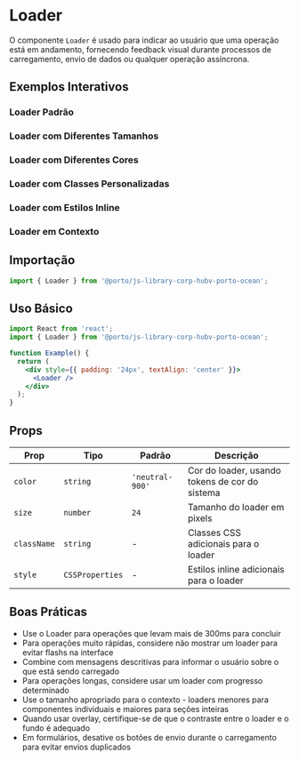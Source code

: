
<Meta title="Components/Loader" of={LoaderStories} />

# Loader

O componente `Loader` é usado para indicar ao usuário que uma operação está em andamento, fornecendo feedback visual durante processos de carregamento, envio de dados ou qualquer operação assíncrona.

## Exemplos Interativos

### Loader Padrão
<Canvas>
  <Story of={LoaderStories.DefaultLoader} />
</Canvas>

### Loader com Diferentes Tamanhos
<Canvas>
  <Story of={LoaderStories.WithDifferentSizes} />
</Canvas>

### Loader com Diferentes Cores
<Canvas>
  <Story of={LoaderStories.WithDifferentColors} />
</Canvas>

### Loader com Classes Personalizadas
<Canvas>
  <Story of={LoaderStories.WithCustomClasses} />
</Canvas>

### Loader com Estilos Inline
<Canvas>
  <Story of={LoaderStories.WithCustomStyles} />
</Canvas>

### Loader em Contexto
<Canvas>
  <Story of={LoaderStories.LoaderInContext} />
</Canvas>

## Importação

```jsx
import { Loader } from '@porto/js-library-corp-hubv-porto-ocean';
```

## Uso Básico

```jsx
import React from 'react';
import { Loader } from '@porto/js-library-corp-hubv-porto-ocean';

function Example() {
  return (
    <div style={{ padding: '24px', textAlign: 'center' }}>
      <Loader />
    </div>
  );
}
```

## Props

| Prop | Tipo | Padrão | Descrição |
|------|------|--------|-----------|
| `color` | `string` | `'neutral-900'` | Cor do loader, usando tokens de cor do sistema |
| `size` | `number` | `24` | Tamanho do loader em pixels |
| `className` | `string` | - | Classes CSS adicionais para o loader |
| `style` | `CSSProperties` | - | Estilos inline adicionais para o loader |



## Boas Práticas

- Use o Loader para operações que levam mais de 300ms para concluir
- Para operações muito rápidas, considere não mostrar um loader para evitar flashs na interface
- Combine com mensagens descritivas para informar o usuário sobre o que está sendo carregado
- Para operações longas, considere usar um loader com progresso determinado
- Use o tamanho apropriado para o contexto - loaders menores para componentes individuais e maiores para seções inteiras
- Quando usar overlay, certifique-se de que o contraste entre o loader e o fundo é adequado
- Em formulários, desative os botões de envio durante o carregamento para evitar envios duplicados
